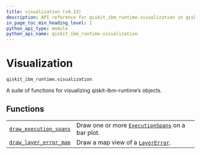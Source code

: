 ```yaml
---
title: visualization (v0.33)
description: API reference for qiskit_ibm_runtime.visualization in qiskit-ibm-runtime v0.33
in_page_toc_min_heading_level: 2
python_api_type: module
python_api_name: qiskit_ibm_runtime.visualization
---
```


<span id="visualization-qiskit-ibm-runtime-visualization" />

<span id="module-qiskit_ibm_runtime.visualization" />

# Visualization

`qiskit_ibm_runtime.visualization`

A suite of functions for visualizing qiskit-ibm-runtime’s objects.

## Functions

|                                                                                                                      |                                                                                                                                         |
| -------------------------------------------------------------------------------------------------------------------- | --------------------------------------------------------------------------------------------------------------------------------------- |
| [`draw_execution_spans`](visualization-draw-execution-spans "qiskit_ibm_runtime.visualization.draw_execution_spans") | Draw one or more [`ExecutionSpans`](execution-span-execution-spans "qiskit_ibm_runtime.execution_span.ExecutionSpans") on a bar plot.   |
| [`draw_layer_error_map`](visualization-draw-layer-error-map "qiskit_ibm_runtime.visualization.draw_layer_error_map") | Draw a map view of a [`LayerError`](utils-noise-learner-result-layer-error "qiskit_ibm_runtime.utils.noise_learner_result.LayerError"). |

